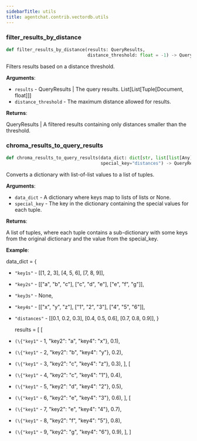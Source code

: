```yaml
---
sidebarTitle: utils
title: agentchat.contrib.vectordb.utils
---
```


### filter\_results\_by\_distance

```python
def filter_results_by_distance(results: QueryResults,
                               distance_threshold: float = -1) -> QueryResults
```

Filters results based on a distance threshold.

**Arguments**:

- `results` - QueryResults | The query results. List[List[Tuple[Document, float]]]
- `distance_threshold` - The maximum distance allowed for results.
  

**Returns**:

  QueryResults | A filtered results containing only distances smaller than the threshold.

### chroma\_results\_to\_query\_results

```python
def chroma_results_to_query_results(data_dict: dict[str, list[list[Any]]],
                                    special_key="distances") -> QueryResults
```

Converts a dictionary with list-of-list values to a list of tuples.

**Arguments**:

- `data_dict` - A dictionary where keys map to lists of lists or None.
- `special_key` - The key in the dictionary containing the special values
  for each tuple.
  

**Returns**:

  A list of tuples, where each tuple contains a sub-dictionary with
  some keys from the original dictionary and the value from the
  special_key.
  

**Example**:

  data_dict = \{
- `"key1s"` - [[1, 2, 3], [4, 5, 6], [7, 8, 9]],
- `"key2s"` - [["a", "b", "c"], ["c", "d", "e"], ["e", "f", "g"]],
- `"key3s"` - None,
- `"key4s"` - [["x", "y", "z"], ["1", "2", "3"], ["4", "5", "6"]],
- `"distances"` - [[0.1, 0.2, 0.3], [0.4, 0.5, 0.6], [0.7, 0.8, 0.9]],
  }
  
  results = [
  [
- `(\{"key1"` - 1, "key2": "a", "key4": "x"}, 0.1),
- `(\{"key1"` - 2, "key2": "b", "key4": "y"}, 0.2),
- `(\{"key1"` - 3, "key2": "c", "key4": "z"}, 0.3),
  ],
  [
- `(\{"key1"` - 4, "key2": "c", "key4": "1"}, 0.4),
- `(\{"key1"` - 5, "key2": "d", "key4": "2"}, 0.5),
- `(\{"key1"` - 6, "key2": "e", "key4": "3"}, 0.6),
  ],
  [
- `(\{"key1"` - 7, "key2": "e", "key4": "4"}, 0.7),
- `(\{"key1"` - 8, "key2": "f", "key4": "5"}, 0.8),
- `(\{"key1"` - 9, "key2": "g", "key4": "6"}, 0.9),
  ],
  ]

